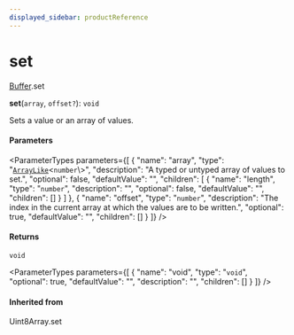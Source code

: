 ```yaml
---
displayed_sidebar: productReference
---
```



# set

[Buffer](../../interfaces/Buffer.mdx).set

**set**(`array`, `offset?`): `void`

Sets a value or an array of values.

#### Parameters

<ParameterTypes parameters={[
  {
    "name": "array",
    "type": "[`ArrayLike`](../../interfaces/ArrayLike.mdx)<`number`\\>",
    "description": "A typed or untyped array of values to set.",
    "optional": false,
    "defaultValue": "",
    "children": [
      {
        "name": "length",
        "type": "`number`",
        "description": "",
        "optional": false,
        "defaultValue": "",
        "children": []
      }
    ]
  },
  {
    "name": "offset",
    "type": "`number`",
    "description": "The index in the current array at which the values are to be written.",
    "optional": true,
    "defaultValue": "",
    "children": []
  }
]} />

#### Returns

`void`

<ParameterTypes parameters={[
  {
    "name": "void",
    "type": "`void`",
    "optional": true,
    "defaultValue": "",
    "description": "",
    "children": []
  }
]} />

#### Inherited from

Uint8Array.set

